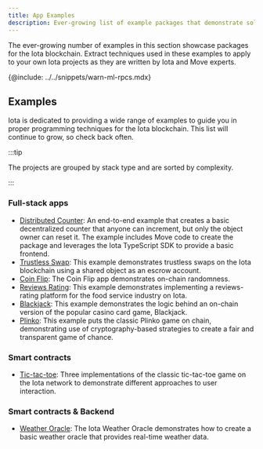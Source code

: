 ```yaml
---
title: App Examples
description: Ever-growing list of example packages that demonstrate solutions built on the Iota blockchain, written by Iota and Move experts. Use these examples to learn Iota and Move, and to extract techniques you can apply to your own Iota projects.
---
```


The ever-growing number of examples in this section showcase packages for the Iota blockchain. Extract techniques used in these examples to apply to your own Iota projects as they are written by Iota and Move experts. 

{@include: ../../snippets/warn-ml-rpcs.mdx}

## Examples

Iota is dedicated to providing a wide range of examples to guide you in proper programming techniques for the Iota blockchain. This list will continue to grow, so check back often. 

:::tip

The projects are grouped by stack type and are sorted by complexity.

:::

### Full-stack apps
- [Distributed Counter](./app-examples/e2e-counter.mdx): An end-to-end example that creates a basic decentralized counter that anyone can increment, but only the object owner can reset it. The example includes Move code to create the package and leverages the Iota TypeScript SDK to provide a basic frontend.
- [Trustless Swap](./app-examples/trustless-swap.mdx): This example demonstrates trustless swaps on the Iota blockchain using a shared object as an escrow account.
- [Coin Flip](./app-examples/coin-flip.mdx): The Coin Flip app demonstrates on-chain randomness.
- [Reviews Rating](./app-examples/reviews-rating.mdx): This example demonstrates implementing a reviews-rating platform for the food service industry on Iota.
- [Blackjack](./app-examples/blackjack.mdx): This example demonstrates the logic behind an on-chain version of the popular casino card game, Blackjack.
- [Plinko](./app-examples/plinko.mdx): This example puts the classic Plinko game on chain, demonstrating use of cryptography-based strategies to create a fair and transparent game of chance. 

### Smart contracts
- [Tic-tac-toe](./app-examples/tic-tac-toe.mdx): Three implementations of the classic tic-tac-toe game on the Iota network to demonstrate different approaches to user interaction.

### Smart contracts & Backend
- [Weather Oracle](./app-examples/weather-oracle.mdx): The Iota Weather Oracle demonstrates how to create a basic weather oracle that provides real-time weather data.
